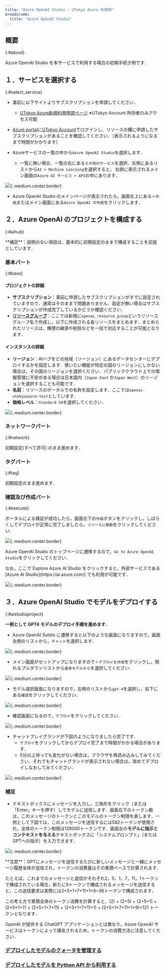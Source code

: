 ```yaml
---
title: "Azure OpenAI Studio : UTokyo Azure 利用例"
breadcrumb:
  title: "Azure OpenAI Studio"
---
```


## 概要
{:#about}

Azure OpenAI Studio を本サービスで利用する場合の初期手続き例です．

## １．サービスを選択する
{:#select_service}

- 事前に以下サイトよりサブスクリプションを申請してください．
  - [UTokyo Azure新規利用申請ページ](https://utokyo-azure-web.japaneast.cloudapp.azure.com/) ※UTokyo Account 所持者のみアクセス可能

- [Azure portal](https://portal.azure.com/)に[UTokyo Account](/utokyo_account/)でログインし、リソースの欄に申請したサブスクリプションがあることを確認してください．（表示されるようになるまで時間がかかります）

- Azureサービスの一覧の中から`Azure OpenAI Studio`を選択します．
    - 一覧に無い場合、一覧の右にある`その他のサービス`を選択、左側にあるリストから`AI + Machine Learning`を選択すると， 右側に表示されるメイン画面の`Azure AI サービス + API`の中にあります．

![](img/01_openai1.png){:.medium.center.border}

- Azure OpenAI Studio のメインページが表示されたら，画面左上にある`＋作成`またはメイン画面にある`Azure OpenAI の作成`をクリックします．

## ２．Azure OpenAI のプロジェクトを構成する
{:#aihub}

<div class="box">
**補足**：説明のない項目は，基本的に初期設定のままで構成することを前提としています．
</div>

### 基本パート
{:#base}

#### プロジェクトの詳細

- **サブスクリプション**：事前に申請したサブスクリプションがすでに設定されていますので、通常はそのままで問題ありません．設定が無い場合はサブスクリプションが作成完了しているかどうか確認ください．
- **[リソースグループ](https://learn.microsoft.com/ja-jp/azure/azure-resource-manager/management/manage-resource-groups-portal)**：ここでは新規に`openai_resource_group`というリソースグループ名で作成し，以下に作成される各リソースをまとめます．まとめられたリソースは，権限の継承や削除などを一括で対応することが可能となります．

#### インスタンスの詳細

- **リージョン**：AIハブをどの地域（リージョン）にあるデータセンターにデプロイするかを指定します．使いたい機能が特定の国のリージョンにしかない場合は，その国のリージョンを選択ください．パブリッククラウド上での情報管理に不安がある場合は日本国内（`Japan East` か`Japan West`）のリージョンを選択することも可能です．
- **名前**：リソースのポータルでの名称を設定します．ここでは`openai-utokyoazure-test`としています．
- **価格レベル**：`Standard S0`を選択してください．

![](img/02_openai2.png){:.medium.center.border}

### ネットワークパート
{:#network}

初期設定(すべて許可) のまま進めます．

### タグパート
{:#tag}

初期設定のまま進めます．

### 確認及び作成パート
{:#execute}

ポータルによる検証が成功したら，画面左下の`作成`ボタンをクリックし，しばらくしてデプロイが正常に完了しましたら，`リソースに移動`をクリックしてください．

![](img/03_openai3.png){:.medium.center.border}

Azure OpenAI Studio のトップページに遷移するので，`Go to Azure OpenAI Studio`をクリックしてください．

<div class="box">
なお，ここで`Explore Azure AI Studio`をクリックすると，外部サービスである [Azure AI Studio](https://ai.azure.com/) でも利用が可能です．
</div>

![](img/04_openai4.png){:.medium.center.border}

## ３．Azure OpenAI Studio でモデルをデプロイする
{:#aistudioproject}

**一例として GPT4 モデルのデプロイ手順を進めます．**

- Azure OpenAI Sutdio に遷移すると以下のような画面になりますので，画面左側のリストから，`チャット`を選択します．

![](img/05_openai5.png){:.medium.center.border}

- メイン画面がセットアップになりますので`＋デプロイを作成`をクリックし，現れるプルダウンリストから`基本モデルから`を選択してください．

![](img/06_openai6.png){:.medium.center.border}

- モデル選択画面になりますので，左側のリストから`gpt-4`を選択し，右下にある`確認`をクリックしてください．

![](img/07_openai7.png){:.medium.center.border}

- 確認画面になるので，`デプロイ`をクリックしてください．

![](img/08_openai8.png){:.medium.center.border}

- チャットプレイグランドが下図のようになりましたら完了です．
  - `デプロイ`をクリックしてからデプロイ完了まで時間がかかる場合があります．
  - 5分以上待っても変化がない場合は，ブラウザを再読み込みしてみてください．それでもチャットグランドが表示されない場合は，改めてデプロイしなおしてみてください．

![](img/09_openai9.png){:.medium.center.border}

### 補足

- テキストボックスにメッセージを入力し，三角形をクリック（または「Enter」キーを押す）してモデルに送信します．画面右下のトークン数は，このメッセージのトークンとこのモデルのトークン制限を表します．一例として下図では，このメッセージを送信するには582トークンが使用され，全体のトークン制限は128000トークンです．画面左の**モデルに指示とコンテキストを与える**テキストボックスに「システムプロンプト」（またはGPTへの指示）を入力できます．

![](img/06_aistudiogpt6.png){:.medium.center.border}

<div class="box">
**注意**：GPTにメッセージを送信するたびに新しいメッセージと一緒にメッセージ履歴全体が送信され，トークンの消費量はその累積ベースで計算されます．
 
たとえば，これまでのメッセージと返信がそれぞれ2，5，1，7，11，1トークンで構成されている場合，新たに9トークンで構成されるメッセージを送信すると，この送信要求は実際には2+5+1+7+11+1+9=36トークンで構成されます．

この考え方で累積全体のトークン消費を計算すると，(2) + (2+5) + (2+5+1) + (2+5+1+7) + (2+5+1+7+11) + (2+5+1+7+11+1) + (2+5+1+7+11+1+9)=121 トークンとなります．

OpenAI が提供する ChatGPT アプリケーションとは異なり，Azure OpenAI サービスはトークンによって課金されるため，トークンの消費方法に注意してください．
</div>

### [デプロイしたモデルのクォータを管理する](/research_computing/utokyo_azure/openai/quota)

### [デプロイしたモデルを Python API から利用する](/research_computing/utokyo_azure/openai/python)
